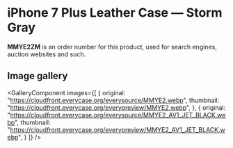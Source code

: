 
# iPhone 7 Plus Leather Case — Storm Gray

<Callout type='info' emoji='👉🏻'>**MMYE2ZM** is an order number for this product, used for search engines, auction websites and such.</Callout>

## Image gallery

<GalleryComponent
    images={[
      {
        original: "https://cloudfront.everycase.org/everysource/MMYE2.webp",
        thumbnail: "https://cloudfront.everycase.org/everypreview/MMYE2.webp",
      },
      {
        original: "https://cloudfront.everycase.org/everysource/MMYE2_AV1_JET_BLACK.webp",
        thumbnail: "https://cloudfront.everycase.org/everypreview/MMYE2_AV1_JET_BLACK.webp",
      }
    ]}
  />
